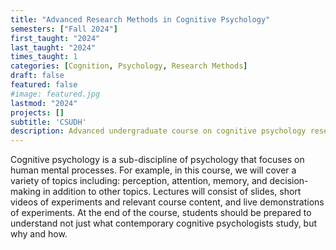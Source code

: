 ```yaml
---
title: "Advanced Research Methods in Cognitive Psychology"
semesters: ["Fall 2024"]
first_taught: "2024"
last_taught: "2024"
times_taught: 1
categories: [Cognition, Psychology, Research Methods]
draft: false
featured: false
#image: featured.jpg
lastmod: "2024"
projects: []
subtitle: 'CSUDH'
description: Advanced undergraduate course on cognitive psychology research methods
---
```


Cognitive psychology is a sub-discipline of psychology that focuses on human mental processes. For example, in this course, we will cover a variety of topics including: perception, attention, memory, and decision-making in addition to other topics. Lectures will consist of slides, short videos of experiments and relevant course content, and live demonstrations of experiments. At the end of the course, students should be prepared to understand not just what contemporary cognitive psychologists study, but why and how.


